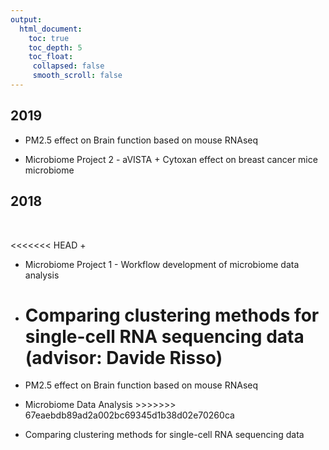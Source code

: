 ```yaml
---
output:
  html_document:
    toc: true
    toc_depth: 5
    toc_float:
     collapsed: false
     smooth_scroll: false
---
```


<link rel="stylesheet" href="styles.css" type="text/css">

## 2019

+ PM2.5 effect on Brain function based on mouse RNAseq

+ Microbiome Project 2 - aVISTA + Cytoxan effect on breast cancer mice microbiome

## 2018

<br>

<<<<<<< HEAD
+ 

+ Microbiome Project 1 - Workflow development of microbiome data analysis

+ Comparing clustering methods for single-cell RNA sequencing data (advisor: Davide Risso)
=======
- PM2.5 effect on Brain function based on mouse RNAseq

- Microbiome Data Analysis
>>>>>>> 67eaebdb89ad2a002bc69345d1b38d02e70260ca

- Comparing clustering methods for single-cell RNA sequencing data

